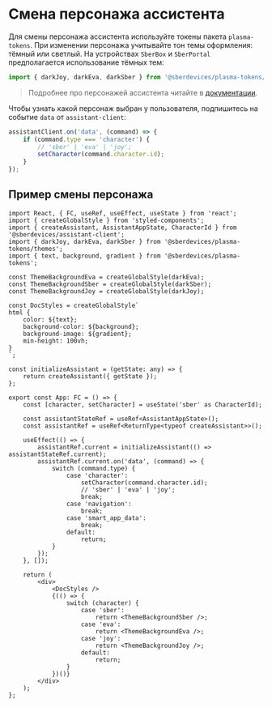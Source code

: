 
<Meta title="Theming" />

# Смена персонажа ассистента

Для смены персонажа ассистента используйте токены пакета `plasma-tokens`.
При изменении персонажа учитывайте тон темы оформления: тёмный или светлый.
На устройствах `SberBox` и `SberPortal` предполагается использование тёмных тем:

```js
import { darkJoy, darkEva, darkSber } from '@sberdevices/plasma-tokens/themes';
```

> Подробнее про персонажей ассистента читайте в [документации](https://developer.sberdevices.ru/docs/ru/basics/about_assistant).

Чтобы узнать какой персонаж выбран у пользователя, подпишитесь на событие `data` от `assistant-client`:

```js
assistantClient.on('data', (command) => {
    if (command.type === 'character') {
        // 'sber' | 'eva' | 'joy';
        setCharacter(command.character.id);
    }
});
```

## Пример смены персонажа

```tsx
import React, { FC, useRef, useEffect, useState } from 'react';
import { createGlobalStyle } from 'styled-components';
import { createAssistant, AssistantAppState, CharacterId } from '@sberdevices/assistant-client';
import { darkJoy, darkEva, darkSber } from '@sberdevices/plasma-tokens/themes';
import { text, background, gradient } from '@sberdevices/plasma-tokens';

const ThemeBackgroundEva = createGlobalStyle(darkEva);
const ThemeBackgroundSber = createGlobalStyle(darkSber);
const ThemeBackgroundJoy = createGlobalStyle(darkJoy);

const DocStyles = createGlobalStyle`
html {
    color: ${text};
    background-color: ${background};
    background-image: ${gradient};
    min-height: 100vh;
}
`;

const initializeAssistant = (getState: any) => {
    return createAssistant({ getState });
};

export const App: FC = () => {
    const [character, setCharacter] = useState('sber' as CharacterId);

    const assistantStateRef = useRef<AssistantAppState>();
    const assistantRef = useRef<ReturnType<typeof createAssistant>>();

    useEffect(() => {
        assistantRef.current = initializeAssistant(() => assistantStateRef.current);
        assistantRef.current.on('data', (command) => {
            switch (command.type) {
                case 'character':
                    setCharacter(command.character.id);
                    // 'sber' | 'eva' | 'joy';
                    break;
                case 'navigation':
                    break;
                case 'smart_app_data':
                    break;
                default:
                    return;
            }
        });
    }, []);

    return (
        <div>
            <DocStyles />
            {(() => {
                switch (character) {
                    case 'sber':
                        return <ThemeBackgroundSber />;
                    case 'eva':
                        return <ThemeBackgroundEva />;
                    case 'joy':
                        return <ThemeBackgroundJoy />;
                    default:
                        return;
                }
            })()}
        </div>
    );
};
```
